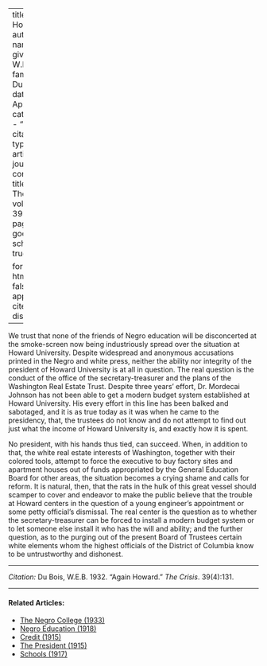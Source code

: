 
---
title: 'Again Howard'
author:
  - name:
      given: W.E.B.
      family: Du Bois
date: Apr. 1932
categories: 
  - ""
citation: 
  type: article-journal
  container-title: The Crisis
  volume: 39
  issue: 4
  page: 131
google-scholar: true

format:
  html:
    toc: false
    appendix-cite-as: display
---




We trust that none of the friends of Negro education will be disconcerted at the smoke-screen now being industriously spread over the situation at Howard University. Despite widespread and anonymous accusations printed in the Negro and white press, neither the ability nor integrity of the president of Howard University is at all in question. The real question is the conduct of the office of the secretary-treasurer and the plans of the Washington Real Estate Trust. Despite three years' effort, Dr. Mordecai Johnson has not been able to get a modern budget system established at Howard University. His every effort in this line has been balked and sabotaged, and it is as true today as it was when he came to the presidency, that, the trustees do not know and do not attempt to find out just what the income of Howard University is, and exactly how it is spent.

No president, with his hands thus tied, can succeed. When, in addition to that, the white real estate interests of Washington, together with their colored tools, attempt to force the executive to buy factory sites and apartment houses out of funds appropriated by the General Education Board for other areas, the situation becomes a crying shame and calls for reform. It is natural, then, that the rats in the hulk of this great vessel should scamper to cover and endeavor to make the public believe that the trouble at Howard centers in the question of a young engineer's appointment or some petty official's dismissal. The real center is the question as to whether the secretary-treasurer can be forced to install a modern budget system or to let someone else install it who has the will and ability; and the further question, as to the purging out of the present Board of Trustees certain white elements whom the highest officials of the District of Columbia know to be untrustworthy and dishonest.

__________
*Citation:* Du Bois, W.E.B. 1932. "Again Howard." *The Crisis*. 39(4):131.
<!-- Similar articles start here -->

<hr>
#### Related Articles:

* [The Negro College (1933)](/Volumes/40/08/negro_college.html)
* [Negro Education (1918)](/Volumes/15/04/negro_education.html)
* [Credit (1915)](/Volumes/10/01/credit.html)
* [The President (1915)](/Volumes/09/04/president.html)
* [Schools (1917)](/Volumes/13/03/schools.html)

<!-- Similar articles end here -->